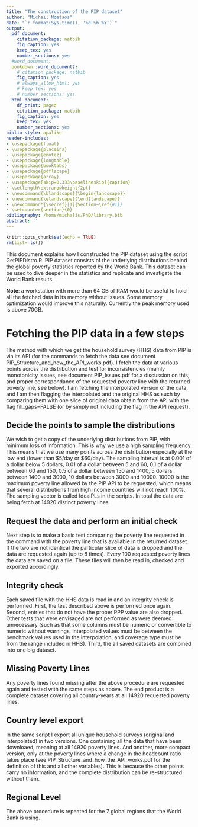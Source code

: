 ```yaml
---
title: "The construction of the PIP dataset"
author: "Michail Moatsos"
date: "`r format(Sys.time(), '%d %b %Y')`"
output:
  pdf_document:
    citation_package: natbib
    fig_caption: yes
    keep_tex: yes
    number_sections: yes
  #word_document:
  bookdown::word_document2:
    # citation_package: natbib
    fig_caption: yes
    # always_allow_html: yes
    # keep_tex: yes
    # number_sections: yes
  html_document:
    df_print: paged
    citation_package: natbib
    fig_caption: yes
    keep_tex: yes
    number_sections: yes
biblio-style: apalike
header-includes:
- \usepackage{float}
- \usepackage{placeins}
- \usepackage{enotez}
- \usepackage{longtable}
- \usepackage{booktabs}
- \usepackage{pdflscape}
- \usepackage{array}
- \usepackage[skip=0.333\baselineskip]{caption}
- \setlength\extrarowheight{2pt}
- \newcommand{\blandscape}{\begin{landscape}}
- \newcommand{\elandscape}{\end{landscape}}
- \newcommand*{\secref}[1]{Section~\ref{#1}}
- \setcounter{section}{0}
bibliography: /home/michalis/PhD/library.bib
abstract: ''
---
```


```r
knitr::opts_chunk$set(echo = TRUE)
rm(list= ls())
```

This document explains how I constructed the PIP dataset using the script GetPIPDistro.R. PIP dataset consists of the underlying distributions behind the global poverty statistics reported by the World Bank. This dataset can be used to dive deeper in the statistics and replicate and investigate the World Bank results.

**Note**: a workstation with more than 64 GB of RAM would be useful to hold all the fetched data in its memory without issues. Some memory optimization would improve this naturally. Currently the peak memory used is above 70GB.

# Fetching the PIP data in a few steps

The method with which we get the household survey (HHS) data from PIP is via its API (for the commands to fetch the data see document PIP_Structure_and_how_the_API_works.pdf). I fetch the data at various points across the distribution and test for inconsistencies (mainly monotonicity issues, see document PIP_Issues.pdf for a discussion on this; and proper correspondance of the requested poverty line with the returned poverty line, see below). I am fetching the interpolated version of the data, and I am then flagging the interpolated and the original HHS as such by comparing them with one slice of original data obtain from the API with the flag fill_gaps=FALSE (or by simply not including the flag in the API request).

## Decide the points to sample the distributions

We wish to get a copy of the underlying distributions from PIP, with minimum loss of information. This is why we use a high sampling frequency. This means that we use many points across the distribution especially at the low end (lower than $5/day or $60/day). The sampling interval is at 0.001 of a dollar below 5 dollars, 0.01 of a dollar between 5 and 60, 0.1 of a dollar between 60 and 150, 0.5 of a dollar between 150 and 1400, 5 dollars between 1400 and 3000, 10 dollars between 3000 and 10000. 10000 is the maximum poverty line allowed by the PIP API to be requested, which means that several distributions from high income countries will not reach 100%. The sampling vector is called IdealPLs in the scripts. In total the data are being fetch at 14920 distinct poverty lines.

## Request the data and perform an initial check

Next step is to make a basic test comparing the poverty line requested in the command with the poverty line that is available in the returned dataset. If the two are not identical the particular slice of data is dropped and the data are requested again (up to 8 times). Every 100 requested poverty lines the data are saved on a file. These files will then be read in, checked and exported accordingly.

## Integrity check

Each saved file with the HHS data is read in and an integrity check is performed. First, the test described above is performed once again. Second, entries that do not have the proper PPP value are also dropped. Other tests that were envisaged are not performed as were deemed unnecessary (such as that some columns must be numeric or convertible to numeric without warnings, interpolated values must be between the benchmark values used in the interpolation, and coverage type must be from the range included in HHS). Third, the all saved datasets are combined into one big dataset. 

## Missing Poverty Lines

Any poverty lines found missing after the above procedure are requested again and tested with the same steps as above. The end product is a complete dataset covering all country-years at all 14920 requested poverty lines.

## Country level export

In the same script I export all unique household surveys (original and interpolated) in two versions. One containing all the data that have been downloaed, meaning at all 14920 poverty lines. And another, more compact version, only at the poverty lines where a change in the headcount ratio takes place (see PIP_Structure_and_how_the_API_works.pdf for the definition of this and all other variables). This is because the other points carry no information, and the complete distribution can be re-structured without them.

## Regional Level

The above procedure is repeated for the 7 global regions that the World Bank is using.